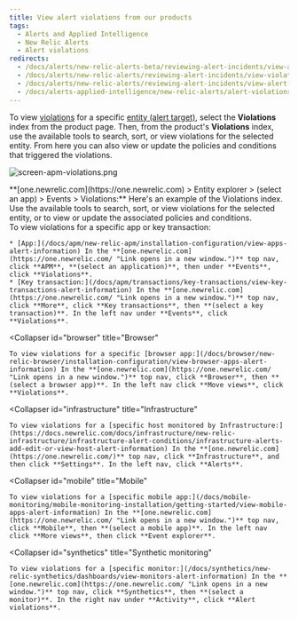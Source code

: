 ```yaml
---
title: View alert violations from our products
tags:
  - Alerts and Applied Intelligence
  - New Relic Alerts
  - Alert violations
redirects:
  - /docs/alerts/new-relic-alerts-beta/reviewing-alert-incidents/view-alert-violations-new-relic-products
  - /docs/alerts/new-relic-alerts/reviewing-alert-incidents/view-violations
  - /docs/alerts/new-relic-alerts/reviewing-alert-incidents/view-alert-violations-new-relic-products
  - /docs/alerts-applied-intelligence/new-relic-alerts/alert-violations/view-alert-violations-new-relic-products
---
```


To view [violations](/docs/using-new-relic/welcome-new-relic/get-started/glossary#alert-violation) for a specific [entity (alert target)](/docs/using-new-relic/welcome-new-relic/get-started/glossary#alert-entity), select the **Violations** index from the product page. Then, from the product's **Violations** index, use the available tools to search, sort, or view violations for the selected entity. From here you can also view or update the policies and conditions that triggered the violations.

![screen-apm-violations.png](./images/screen-apm-violations_0.png "screen-apm-violations.png")

<figcaption>
  **[one.newrelic.com](https://one.newrelic.com) > Entity explorer > (select an app) > Events > Violations:** Here's an example of the Violations index. Use the available tools to search, sort, or view violations for the selected entity, or to view or update the associated policies and conditions.
</figcaption>

<CollapserGroup>
  <Collapser
    id="apm"
    title="APM"
  >
    To view violations for a specific app or key transaction:

    * [App:](/docs/apm/new-relic-apm/installation-configuration/view-apps-alert-information) In the **[one.newrelic.com](https://one.newrelic.com/ "Link opens in a new window.")** top nav, click **APM**, **(select an application)**, then under **Events**, click **Violations**.
    * [Key transaction:](/docs/apm/transactions/key-transactions/view-key-transactions-alert-information) In the **[one.newrelic.com](https://one.newrelic.com/ "Link opens in a new window.")** top nav, click **More**, click **Key transactions**, then **(select a key transaction)**. In the left nav under **Events**, click **Violations**.
  </Collapser>

  <Collapser
    id="browser"
    title="Browser"
  >
    To view violations for a specific [browser app:](/docs/browser/new-relic-browser/installation-configuration/view-browser-apps-alert-information) In the **[one.newrelic.com](https://one.newrelic.com/ "Link opens in a new window.")** top nav, click **Browser**, then **(select a browser app)**. In the left nav click **Move views**, click **Violations**.
  </Collapser>

  <Collapser
    id="infrastructure"
    title="Infrastructure"
  >
    To view violations for a [specific host monitored by Infrastructure:](https://docs.newrelic.com/docs/infrastructure/new-relic-infrastructure/infrastructure-alert-conditions/infrastructure-alerts-add-edit-or-view-host-alert-information) In the **[one.newrelic.com](https://one.newrelic.com/)** top nav, click **Infrastructure**, and then click **Settings**. In the left nav, click **Alerts**.
  </Collapser>

  <Collapser
    id="mobile"
    title="Mobile"
  >
    To view violations for a [specific mobile app:](/docs/mobile-monitoring/mobile-monitoring-installation/getting-started/view-mobile-apps-alert-information) In the **[one.newrelic.com](https://one.newrelic.com/ "Link opens in a new window.")** top nav, click **Mobile**, then **(select a mobile app)**. In the left nav click **More views**, then click **Event explorer**.
  </Collapser>

  <Collapser
    id="synthetics"
    title="Synthetic monitoring"
  >
    To view violations for a [specific monitor:](/docs/synthetics/new-relic-synthetics/dashboards/view-monitors-alert-information) In the **[one.newrelic.com](https://one.newrelic.com/ "Link opens in a new window.")** top nav, click **Synthetics**, then **(select a monitor)**. In the right nav under **Activity**, click **Alert violations**.
  </Collapser>
</CollapserGroup>
